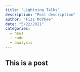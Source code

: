```yaml
---
title: "Lightning Talks"
description: "Post description"
author: "Fizz McPhee"
date: "5/22/2021"
categories:
  - news
  - code
  - analysis
---
```


This is a post
---
